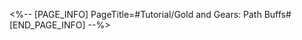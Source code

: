 <%-- [PAGE_INFO]
PageTitle=#Tutorial/Gold and Gears: Path Buffs#
[END_PAGE_INFO] --%>
{{Tutorial
|sort      = 930101
|title     = Gold and Gears: Path Buffs
|subtitle  = 
|type      = Simulated Universe
|about     = 
|image1    = Tutorial Gold and Gears Path Buffs 1.png{{subst:void|<!--$UPLOAD:<<SpriteOutput/TutorialPic/TutorialPage_930101.png>-<Tutorial Gold and Gears Path Buffs 1.png>-<Tutorial Files>>-->}}
|text1     = In Gold and Gears, Custom Dice have different Passive abilities. Every time you fulfill the die's passive ability requirements, different bonuses will be provided based on the chosen Path.
}}